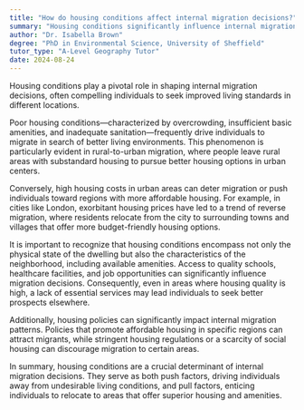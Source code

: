 ```yaml
---
title: "How do housing conditions affect internal migration decisions?"
summary: "Housing conditions significantly influence internal migration decisions, often driving individuals to seek better living standards elsewhere."
author: "Dr. Isabella Brown"
degree: "PhD in Environmental Science, University of Sheffield"
tutor_type: "A-Level Geography Tutor"
date: 2024-08-24
---
```


Housing conditions play a pivotal role in shaping internal migration decisions, often compelling individuals to seek improved living standards in different locations.

Poor housing conditions—characterized by overcrowding, insufficient basic amenities, and inadequate sanitation—frequently drive individuals to migrate in search of better living environments. This phenomenon is particularly evident in rural-to-urban migration, where people leave rural areas with substandard housing to pursue better housing options in urban centers.

Conversely, high housing costs in urban areas can deter migration or push individuals toward regions with more affordable housing. For example, in cities like London, exorbitant housing prices have led to a trend of reverse migration, where residents relocate from the city to surrounding towns and villages that offer more budget-friendly housing options.

It is important to recognize that housing conditions encompass not only the physical state of the dwelling but also the characteristics of the neighborhood, including available amenities. Access to quality schools, healthcare facilities, and job opportunities can significantly influence migration decisions. Consequently, even in areas where housing quality is high, a lack of essential services may lead individuals to seek better prospects elsewhere.

Additionally, housing policies can significantly impact internal migration patterns. Policies that promote affordable housing in specific regions can attract migrants, while stringent housing regulations or a scarcity of social housing can discourage migration to certain areas.

In summary, housing conditions are a crucial determinant of internal migration decisions. They serve as both push factors, driving individuals away from undesirable living conditions, and pull factors, enticing individuals to relocate to areas that offer superior housing and amenities.
    